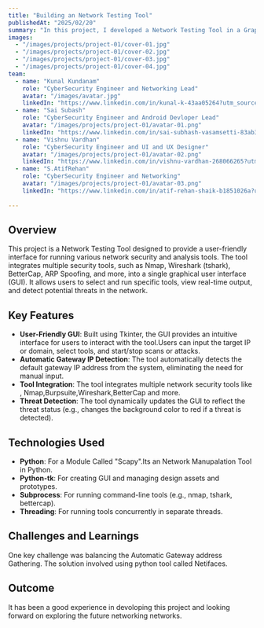 ```yaml
---
title: "Building an Network Testing Tool"
publishedAt: "2025/02/20"
summary: "In this project, I developed a Network Testing Tool in a Graphical User Interface ."
images:
  - "/images/projects/project-01/cover-01.jpg"
  - "/images/projects/project-01/cover-02.jpg"
  - "/images/projects/project-01/cover-03.jpg"
  - "/images/projects/project-01/cover-04.jpg"
team:
  - name: "Kunal Kundanam"
    role: "CyberSecurity Engineer and Networking Lead"
    avatar: "/images/avatar.jpg"
    linkedIn: "https://www.linkedin.com/in/kunal-k-43aa05264?utm_source=share&utm_campaign=share_via&utm_content=profile&utm_medium=android_app/"
  - name: "Sai Subash"
    role: "CyberSecurity Engineer and Android Devloper Lead"
    avatar: "/images/projects/project-01/avatar-01.png"
    linkedIn: "https://www.linkedin.com/in/sai-subhash-vasamsetti-83ab3b264/"
  - name: "Vishnu Vardhan"
    role: "CyberSecurity Engineer and UI and UX Designer"
    avatar: "/images/projects/project-01/avatar-02.png"
    linkedIn: "https://www.linkedin.com/in/vishnu-vardhan-268066265?utm_source=share&utm_campaign=share_via&utm_content=profile&utm_medium=android_app"
  - name: "S.AtifRehan"
    role: "CyberSecurity Engineer and Networking"
    avatar: "/images/projects/project-01/avatar-03.png"
    linkedIn: "https://www.linkedin.com/in/atif-rehan-shaik-b1851026a?utm_source=share&utm_campaign=share_via&utm_content=profile&utm_medium=android_app"  
  
---
```


## Overview

This project is a Network Testing Tool designed to provide a user-friendly interface for running various network security and analysis tools.
The tool integrates multiple security tools, such as Nmap, Wireshark (tshark), BetterCap, ARP Spoofing, and more, into a single graphical user interface (GUI).
It allows users to select and run specific tools, view real-time output, and detect potential threats in the network. 
## Key Features

- **User-Friendly GUI**: Built using Tkinter, the GUI provides an intuitive interface for users to interact with the tool.Users can input the target IP or domain, select tools, and start/stop scans or attacks.
- **Automatic Gateway IP Detection**: The tool automatically detects the default gateway IP address from the system, eliminating the need for manual input.
- **Tool Integration**: The tool integrates multiple network security tools like , Nmap,Burpsuite,Wireshark,BetterCap and more.
- **Threat Detection**: The tool dynamically updates the GUI to reflect the threat status (e.g., changes the background color to red if a threat is detected).

## Technologies Used

- **Python**: For a Module Called "Scapy".Its an Network Manupalation Tool in Python.
- **Python-tk**: For creating GUI and managing design assets and prototypes.
- **Subprocess**: For running command-line tools (e.g., nmap, tshark, bettercap).
- **Threading**:  For running tools concurrently in separate threads.

## Challenges and Learnings

One key challenge was balancing the Automatic Gateway address Gathering. The solution involved using python tool called Netifaces.
## Outcome

It has been a good experience in devoloping this project and looking forward on exploring the future networking networks.